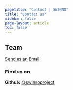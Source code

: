 ```yaml
---
pagetitle: "Contact | SWINNO"
title: "Contact us"
sidebar: false
page-layout: article
toc: false
---
```


## Team


[Send us an Email](mailto:josef.taalbi@ekh.lu.se)


### Find us on 
**Github:** [@swinnoproject](https://github.com/swinnoproject)